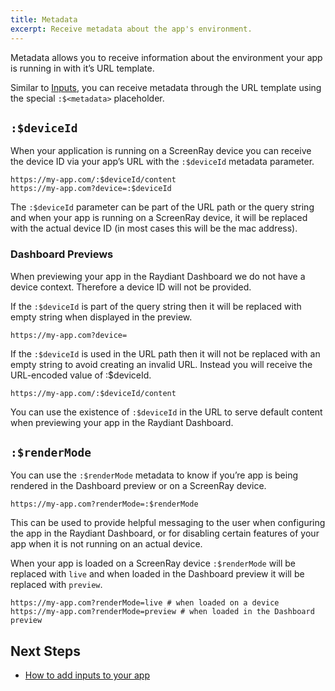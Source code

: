 ```yaml
---
title: Metadata
excerpt: Receive metadata about the app's environment.
---
```


Metadata allows you to receive information about the environment your app is running in with it’s URL template. 

Similar to [Inputs](/docs/core-concepts/inputs), you can receive metadata through the URL template using the special `:$<metadata>` placeholder.

## `:$deviceId`

When your application is running on a ScreenRay device you can receive the device ID via your app’s URL with the `:$deviceId` metadata parameter.

```
https://my-app.com/:$deviceId/content
https://my-app.com?device=:$deviceId
```

The `:$deviceId` parameter can be part of the URL path or the query string and when your app is running on a ScreenRay device, it will be replaced with the actual device ID (in most cases this will be the mac address).

### Dashboard Previews

When previewing your app in the Raydiant Dashboard we do not have a device context. Therefore a device ID will not be provided. 

If the `:$deviceId` is part of the query string then it will be replaced with empty string when displayed in the preview.

```
https://my-app.com?device=
```

If the `:$deviceId` is used in the URL path then it will not be replaced with an empty string to avoid creating an invalid URL. Instead you will receive the URL-encoded value of :$deviceId.

```
https://my-app.com/:$deviceId/content
```

You can use the existence of `:$deviceId` in the URL to serve default content when previewing your app in the Raydiant Dashboard.

## `:$renderMode`

You can use the `:$renderMode` metadata to know if you’re app is being rendered in the Dashboard preview or on a ScreenRay device. 

```
https://my-app.com?renderMode=:$renderMode
```

This can be used to provide helpful messaging to the user when configuring the app in the Raydiant Dashboard, or for disabling certain features of your app when it is not running on an actual device.

When your app is loaded on a ScreenRay device `:$renderMode` will be replaced with `live` and when loaded in the Dashboard preview it will be replaced with `preview`.

```
https://my-app.com?renderMode=live # when loaded on a device
https://my-app.com?renderMode=preview # when loaded in the Dashboard preview
```

## Next Steps

- [How to add inputs to your app](/docs/core-concepts/inputs)